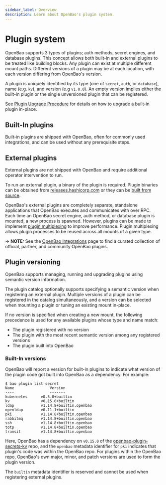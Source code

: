 ```yaml
---
sidebar_label: Overview
description: Learn about OpenBao's plugin system.
---
```



# Plugin system

OpenBao supports 3 types of plugins; auth methods, secret engines, and database
plugins. This concept allows both built-in and external plugins to be treated
like building blocks. Any plugin can exist at multiple different mount paths.
Different versions of a plugin may be at each location, with each version differing
from OpenBao's version.

A plugin is uniquely identified by its type (one of `secret`, `auth`, or
`database`), name (e.g. `kv`), and version (e.g `v1.0.0`). An empty version
implies either the built-in plugin or the single unversioned plugin that can
be registered.

See [Plugin Upgrade Procedure](/docs/upgrading/plugins#plugin-upgrade-procedure)
for details on how to upgrade a built-in plugin in-place.

## Built-In plugins

Built-in plugins are shipped with OpenBao, often for commonly used integrations,
and can be used without any prerequisite steps.

## External plugins

External plugins are not shipped with OpenBao and require additional operator
intervention to run.

To run an external plugin, a binary of the plugin is required. Plugin
binaries can be obtained from [releases.hashicorp.com](https://releases.hashicorp.com/)
or they can be [built from source](/docs/plugins/plugin-development#building-a-plugin-from-source).

OpenBao's external plugins are completely separate, standalone applications that
OpenBao executes and communicates with over RPC. Each time an OpenBao secret engine,
auth method, or database plugin is mounted, a new process is spawned. However,
plugins can be made to implement [plugin multiplexing](/docs/plugins/plugin-architecture#plugin-multiplexing)
to improve performance. Plugin multiplexing allows plugin processes to be
reused across all mounts of a given type.

-> **NOTE:** See the [OpenBao Integrations](/integrations) page to find a
curated collection of official, partner, and community OpenBao plugins. 

## Plugin versioning

OpenBao supports managing, running and upgrading plugins using semantic version
information.

The plugin catalog optionally supports specifying a semantic version when
registering an external plugin. Multiple versions of a plugin can be registered
in the catalog simultaneously, and a version can be selected when mounting a
plugin or tuning an existing mount in-place.

If no version is specified when creating a new mount, the following precedence is used
for any available plugins whose type and name match:

* The plugin registered with no version
* The plugin with the most recent semantic version among any registered versions
* The plugin built into OpenBao

### Built-In versions

OpenBao will report a version for built-in plugins to indicate what version of the
plugin code got built into OpenBao as a dependency. For example:

```shell-session
$ bao plugin list secret
Name                Version
----                -------
kubernetes      v0.5.0+builtin
kv              v0.15.0+builtin
ldap            v1.14.8+builtin.openbao
openldap        v0.11.1+builtin
pki             v1.14.8+builtin.openbao
rabbitmq        v1.14.8+builtin.openbao
ssh             v1.14.8+builtin.openbao
totp            v1.14.8+builtin.openbao
transit         v1.14.8+builtin.openbao
```

Here, OpenBao has a dependency on `v0.15.0` of the [openbao-plugin-secrets-kv](https://github.com/openbao/openbao-plugin-secrets-kv)
repo, and the `openbao` metadata identifier for `pki` indicates that plugin's code was
within the OpenBao repo. For plugins within the OpenBao repo, OpenBao's own major, minor,
and patch versions are used to form the plugin version.

The `builtin` metadata identifier is reserved and cannot be used when registering
external plugins.
